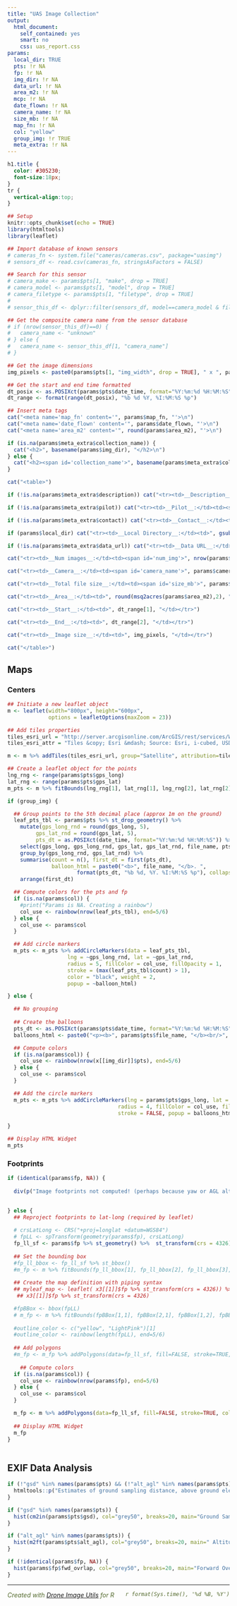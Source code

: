 ```yaml
---
title: "UAS Image Collection"
output: 
  html_document: 
    self_contained: yes
    smart: no
    css: uas_report.css
params:
  local_dir: TRUE
  pts: !r NA
  fp: !r NA
  img_dir: !r NA
  data_url: !r NA
  area_m2: !r NA
  mcp: !r NA
  date_flown: !r NA
  camera_name: !r NA
  size_mb: !r NA
  map_fn: !r NA
  col: "yellow"
  group_img: !r TRUE
  meta_extra: !r NA
---
```


```css
h1.title {
  color: #305230;
  font-size:18px;
}
tr {
  vertical-align:top;
}
```

```r
## Setup
knitr::opts_chunk$set(echo = TRUE)
library(htmltools)
library(leaflet)

## Import database of known sensors
# cameras_fn <- system.file("cameras/cameras.csv", package="uasimg")
# sensors_df <- read.csv(cameras_fn, stringsAsFactors = FALSE)

## Search for this sensor
# camera_make <- params$pts[1, "make", drop = TRUE]
# camera_model <- params$pts[1, "model", drop = TRUE]
# camera_filetype <- params$pts[1, "filetype", drop = TRUE]
# 
# sensor_this_df <- dplyr::filter(sensors_df, model==camera_model & filetype==camera_filetype)

## Get the composite camera name from the sensor database
# if (nrow(sensor_this_df)==0) {
#   camera_name <- "unknown"
# } else {
#   camera_name <- sensor_this_df[1, "camera_name"]
# }

## Get the image dimensions
img_pixels <- paste0(params$pts[1, "img_width", drop = TRUE], " x ", params$pts[1, "img_height", drop = TRUE])

## Get the start and end time formatted
dt_posix <- as.POSIXct(params$pts$date_time, format="%Y:%m:%d %H:%M:%S")
dt_range <- format(range(dt_posix), "%b %d %Y, %I:%M:%S %p")

```


```r
## Insert meta tags
cat("<meta name='map_fn' content='", params$map_fn, "'>\n")
cat("<meta name='date_flown' content='", params$date_flown, "'>\n")
cat("<meta name='area_m2' content='", round(params$area_m2), "'>\n")

if (is.na(params$meta_extra$collection_name)) {
  cat("<h2>", basename(params$img_dir), "</h2>\n")
} else {
  cat("<h2><span id='collection_name'>", basename(params$meta_extra$collection_name), "</span></h2>\n")
}

cat("<table>")

if (!is.na(params$meta_extra$description)) cat("<tr><td>__Description__:</td><td><span id='description'>",  params$meta_extra$description, "</span></td></tr>")

if (!is.na(params$meta_extra$pilot)) cat("<tr><td>__Pilot__:</td><td><span id='pilot'>",  params$meta_extra$pilot, "</span></td></tr>")

if (!is.na(params$meta_extra$contact)) cat("<tr><td>__Contact__:</td><td><span id='contact'>",  params$meta_extra$contact, "</span></td></tr>")

if (params$local_dir) cat("<tr><td>__Local Directory__:</td><td>", gsub("\\\\","/",params$img_dir), "</td></tr>")

if (!is.na(params$meta_extra$data_url)) cat("<tr><td>__Data URL__:</td><td>",  params$meta_extra$data_url, "</td></tr>")

cat("<tr><td>__Num images__:</td><td><span id='num_img'>", nrow(params$pts), "</span></td></tr>")

cat("<tr><td>__Camera__:</td><td><span id='camera_name'>", params$camera_name, "</span></td></tr>")

cat("<tr><td>__Total file size__:</td><td><span id='size_mb'>", params$size_mb, "</span> MB</td></tr>")

cat("<tr><td>__Area__:</td><td>", round(msq2acres(params$area_m2),2), "acres</td></tr>")

cat("<tr><td>__Start__:</td><td>", dt_range[1], "</td></tr>")

cat("<tr><td>__End__:</td><td>", dt_range[2], "</td></tr>")

cat("<tr><td>__Image size__:</td><td>", img_pixels, "</td></tr>")

cat("</table>")
```

## Maps {.tabset}

### Centers

```r
## Initiate a new leaflet object
m <- leaflet(width="800px", height="600px",
             options = leafletOptions(maxZoom = 23))

## Add tiles properties
tiles_esri_url = "http://server.arcgisonline.com/ArcGIS/rest/services/World_Imagery/MapServer/tile/{z}/{y}/{x}"
tiles_esri_attr = "Tiles &copy; Esri &mdash; Source: Esri, i-cubed, USDA, USGS, AEX, GeoEye, Getmapping, Aerogrid, IGN, IGP, UPR-EGP, and the GIS User Community"

m <- m %>% addTiles(tiles_esri_url, group="Satellite", attribution=tiles_esri_attr) %>% addTiles(group="Open Street Map") %>% addLayersControl(baseGroups = c("Satellite", "Open Street Map"), options = layersControlOptions(collapsed = FALSE))

## Create a leaflet object for the points
lng_rng <- range(params$pts$gps_long)
lat_rng <- range(params$pts$gps_lat)
m_pts <- m %>% fitBounds(lng_rng[1], lat_rng[1], lng_rng[2], lat_rng[2])

if (group_img) {

  ## Group points to the 5th decimal place (approx 1m on the ground)
  leaf_pts_tbl <- params$pts %>% st_drop_geometry() %>% 
    mutate(gps_long_rnd = round(gps_long, 5), 
         gps_lat_rnd = round(gps_lat, 5),
         pts_dt = as.POSIXct(date_time, format="%Y:%m:%d %H:%M:%S")) %>% 
    select(gps_long, gps_long_rnd, gps_lat, gps_lat_rnd, file_name, pts_dt) %>% 
    group_by(gps_long_rnd, gps_lat_rnd) %>% 
    summarise(count = n(), first_dt = first(pts_dt), 
              balloon_html = paste0("<b>", file_name, "</b>. ", 
                      format(pts_dt, "%b %d, %Y. %I:%M:%S %p"), collapse = "<br/>")) %>% 
    arrange(first_dt)

  ## Compute colors for the pts and fp 
  if (is.na(params$col)) {
    #print("Params is NA. Creating a rainbow")
    col_use <- rainbow(nrow(leaf_pts_tbl), end=5/6)
  } else {
    col_use <- params$col
  }

  ## Add circle markers
  m_pts <- m_pts %>% addCircleMarkers(data = leaf_pts_tbl,
                   lng = ~gps_long_rnd, lat = ~gps_lat_rnd, 
                   radius = 5, fillColor = col_use, fillOpacity = 1,  
                   stroke = (max(leaf_pts_tbl$count) > 1), 
                   color = "black", weight = 2,
                   popup = ~balloon_html)

} else {

  ## No grouping
  
  ## Create the balloons
  pts_dt <- as.POSIXct(params$pts$date_time, format="%Y:%m:%d %H:%M:%S")
  balloons_html <- paste0("<p><b>", params$pts$file_name, "</b><br/>", format(pts_dt, "%b %d, %Y"), "<br/>", format(pts_dt, "%I:%M:%S %p"), "</p>")

  ## Compute colors  
  if (is.na(params$col)) {
    col_use <- rainbow(nrow(x[[img_dir]]$pts), end=5/6)
  } else {
    col_use <- params$col
  }

  ## Add the circle markers
  m_pts <- m_pts %>% addCircleMarkers(lng = params$pts$gps_long, lat = params$pts$gps_lat, 
                                   radius = 4, fillColor = col_use, fillOpacity = 1, 
                                   stroke = FALSE, popup = balloons_html)
  
}

## Display HTML Widget
m_pts
```

### Footprints

```r

if (identical(params$fp, NA)) {
  
  div(p("Image footprints not computed! (perhaps because yaw or AGL altitude was not saved in the EXIF)"), hr())
  

} else {  
  ## Reproject footprints to lat-long (required by leaflet)
    
  # crsLatLong <- CRS("+proj=longlat +datum=WGS84")
  # fpLL <- spTransform(geometry(params$fp), crsLatLong)
  fp_ll_sf <- params$fp %>% st_geometry() %>%  st_transform(crs = 4326)
  
  ## Set the bounding box
  #fp_ll_bbox <- fp_ll_sf %>% st_bbox()
  #m_fp <- m %>% fitBounds(fp_ll_bbox[1], fp_ll_bbox[2], fp_ll_bbox[3], fp_ll_bbox[4])
  
  ## Create the map definition with piping syntax
  ## myleaf_map <- leaflet( x3[[1]]$fp %>% st_transform(crs = 4326)) %>% addTiles() %>%  addPolygons(fillOpacity=0.1) 
   ## x3[[1]]$fp %>% st_transform(crs = 4326)

  #fpBBox <- bbox(fpLL)
  # m_fp <- m %>% fitBounds(fpBBox[1,1], fpBBox[2,1], fpBBox[1,2], fpBBox[2,2])
  
  #outline_color <- c("yellow", "LightPink")[1]
  #outline_color <- rainbow(length(fpLL), end=5/6)
  
  ## Add polygons
  #m_fp <- m_fp %>% addPolygons(data=fp_ll_sf, fill=FALSE, stroke=TRUE, color=params$col, weight=2, dashArray="1,2")
  
    ## Compute colors  
  if (is.na(params$col)) {
    col_use <- rainbow(nrow(params$fp), end=5/6)
  } else {
    col_use <- params$col
  }

  m_fp <- m %>% addPolygons(data=fp_ll_sf, fill=FALSE, stroke=TRUE, color=col_use, weight=2, dashArray="1,2")
  
  ## Display HTML Widget
  m_fp
}
  

```

## EXIF Data Analysis

```r
if (!"gsd" %in% names(params$pts) && (!"alt_agl" %in% names(params$pts)) && (identical(params$fp, NA))) {
  htmltools::p("Estimates of ground sampling distance, above ground elevation, and footprints not available")
}
```

```r
if ("gsd" %in% names(params$pts)) {
  hist(cm2in(params$pts$gsd), col="grey50", breaks=20, main="Ground Sampling Distance", xlab="estimated GSD (inches)", ylab="freq")
}
```

```r
if ("alt_agl" %in% names(params$pts)) {
  hist(m2ft(params$pts$alt_agl), col="grey50", breaks=20, main=" Altitude", xlab="recorded altitude above launch (ft)", ylab="freq")
}
```

```r
if (!identical(params$fp, NA)) {
  hist(params$fp$fwd_ovrlap, col="grey50", breaks=20, main="Forward Overlap", xlab="estimated overlap (%)", ylab="freq")
}
```

<hr/>
<p style="color:#556B2F; font-style:italic;"><span style="display:inline-block; float:right;">`r format(Sys.time(), '%d %B, %Y')`</span>Created with <a href="https://github.com/ucanr-igis/uasimg" target="_blank" rel="noopener">Drone Image Utils</a> for R</p>
<p>&nbsp;</p>




